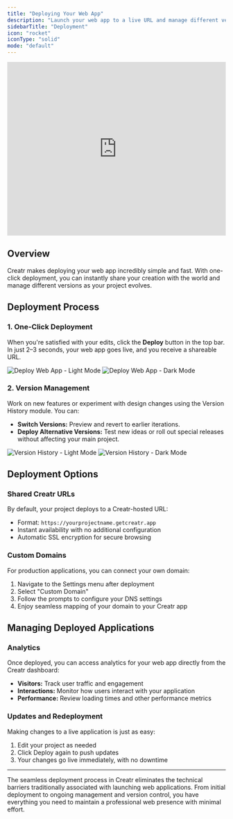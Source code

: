 ```yaml
---
title: "Deploying Your Web App"
description: "Launch your web app to a live URL and manage different versions with just a few clicks."
sidebarTitle: "Deployment"
icon: "rocket"
iconType: "solid"
mode: "default"
---
```


<iframe
  width="100%"
  height="400"
  src="https://www.youtube.com/embed/T-iFQkxgxMw?start=126"
  title="Deployment Tutorial"
  frameBorder="0"
  allow="accelerometer; autoplay; clipboard-write; encrypted-media; gyroscope; picture-in-picture"
  allowFullScreen
></iframe>

## Overview

Creatr makes deploying your web app incredibly simple and fast. With one-click deployment, you can instantly share your creation with the world and manage different versions as your project evolves.

## Deployment Process

### 1. One-Click Deployment

When you're satisfied with your edits, click the **Deploy** button in the top bar. In just 2–3 seconds, your web app goes live, and you receive a shareable URL.

<img
  className="block dark:hidden mt-4 w-full rounded-xl"
  src="/images/deploy.png"
  alt="Deploy Web App - Light Mode"
/>
<img
  className="hidden dark:block mt-4 w-full rounded-xl"
  src="/images/deploy.png"
  alt="Deploy Web App - Dark Mode"
/>

### 2. Version Management

Work on new features or experiment with design changes using the Version History module. You can:
- **Switch Versions:** Preview and revert to earlier iterations.
- **Deploy Alternative Versions:** Test new ideas or roll out special releases without affecting your main project.

<img
  className="block dark:hidden mt-4 w-full rounded-xl"
  src="/images/version-history.png"
  alt="Version History - Light Mode"
/>
<img
  className="hidden dark:block mt-4 w-full rounded-xl"
  src="/images/version-history.png"
  alt="Version History - Dark Mode"
/>

## Deployment Options

### Shared Creatr URLs

By default, your project deploys to a Creatr-hosted URL:
- Format: `https://yourprojectname.getcreatr.app`
- Instant availability with no additional configuration
- Automatic SSL encryption for secure browsing

### Custom Domains

For production applications, you can connect your own domain:
1. Navigate to the Settings menu after deployment
2. Select "Custom Domain"
3. Follow the prompts to configure your DNS settings
4. Enjoy seamless mapping of your domain to your Creatr app

## Managing Deployed Applications

### Analytics

Once deployed, you can access analytics for your web app directly from the Creatr dashboard:
- **Visitors:** Track user traffic and engagement
- **Interactions:** Monitor how users interact with your application
- **Performance:** Review loading times and other performance metrics

### Updates and Redeployment

Making changes to a live application is just as easy:
1. Edit your project as needed
2. Click Deploy again to push updates
3. Your changes go live immediately, with no downtime

---

The seamless deployment process in Creatr eliminates the technical barriers traditionally associated with launching web applications. From initial deployment to ongoing management and version control, you have everything you need to maintain a professional web presence with minimal effort. 